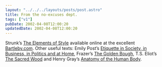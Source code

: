 ```yaml
---
layout: "../../../layouts/posts/post.astro"
title: From the no-excuses dept.
tags: ["v1"]
pubDate: 2002-04-08T12:00:20
updatedDate: 2002-04-08T12:00:20
---
```


Strunk&#8217;s [The Elements of Style][1] available online at the excellent [Bartleby.com][2]. Other useful texts: Emily Post&#8217;s [Etiquette in Society, in Business, in Politics and at Home][3], Frazer&#8217;s [The Golden Bough][4], T.S. Eliot&#8217;s [The Sacred Wood][5] and Henry Gray&#8217;s [Anatomy of the Human Body][6].

[1]: http://www.bartleby.com/141/
[2]: http://www.bartleby.com
[3]: http://www.bartleby.com/95/
[4]: http://www.bartleby.com/196/
[5]: http://www.bartleby.com/200/
[6]: http://www.bartleby.com/107/
